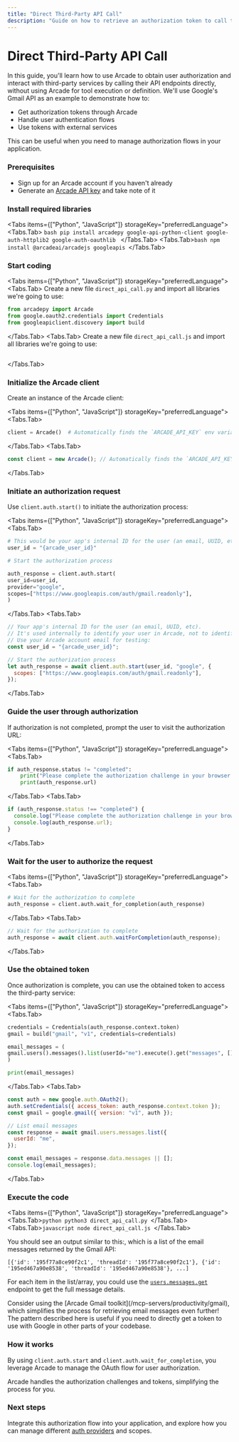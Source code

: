 ```yaml
---
title: "Direct Third-Party API Call"
description: "Guide on how to retrieve an authorization token to call third-party APIs directly"
---
```



# Direct Third-Party API Call

In this guide, you'll learn how to use Arcade to obtain user authorization and interact with third-party services by calling their API endpoints directly, without using Arcade for tool execution or definition. We'll use Google's Gmail API as an example to demonstrate how to:

- Get authorization tokens through Arcade
- Handle user authentication flows
- Use tokens with external services

This can be useful when you need to manage authorization flows in your application.

<Steps>

### Prerequisites

- Sign up for an <SignupLink linkLocation="docs:call-third-party-apis-directly">Arcade account</SignupLink> if you haven't already
- Generate an [Arcade API key](/home/api-keys) and take note of it

### Install required libraries

<Tabs items={["Python", "JavaScript"]} storageKey="preferredLanguage">
  <Tabs.Tab>
    ```bash pip install arcadepy google-api-python-client google-auth-httplib2
    google-auth-oauthlib ```
  </Tabs.Tab>
  <Tabs.Tab>```bash npm install @arcadeai/arcadejs googleapis ```</Tabs.Tab>
</Tabs>

### Start coding

<Tabs items={["Python", "JavaScript"]} storageKey="preferredLanguage">
<Tabs.Tab>
Create a new file `direct_api_call.py` and import all libraries we're going to use:

```python
from arcadepy import Arcade
from google.oauth2.credentials import Credentials
from googleapiclient.discovery import build
```

</Tabs.Tab>
<Tabs.Tab>
Create a new file `direct_api_call.js` and import all libraries we're going to use:

```javascript
```

</Tabs.Tab>
</Tabs>

### Initialize the Arcade client

Create an instance of the Arcade client:

<Tabs items={["Python", "JavaScript"]} storageKey="preferredLanguage">
<Tabs.Tab>
```python
client = Arcade()  # Automatically finds the `ARCADE_API_KEY` env variable
```
</Tabs.Tab>
<Tabs.Tab>
```javascript
const client = new Arcade(); // Automatically finds the `ARCADE_API_KEY` env variable
```

</Tabs.Tab>
</Tabs>

### Initiate an authorization request

Use `client.auth.start()` to initiate the authorization process:

<Tabs items={["Python", "JavaScript"]} storageKey="preferredLanguage">
<Tabs.Tab>
```python
# This would be your app's internal ID for the user (an email, UUID, etc.)
user_id = "{arcade_user_id}"

# Start the authorization process

auth_response = client.auth.start(
user_id=user_id,
provider="google",
scopes=["https://www.googleapis.com/auth/gmail.readonly"],
)

````
</Tabs.Tab>
<Tabs.Tab>
```javascript
// Your app's internal ID for the user (an email, UUID, etc).
// It's used internally to identify your user in Arcade, not to identify with the Gmail service.
// Use your Arcade account email for testing:
const user_id = "{arcade_user_id}";

// Start the authorization process
let auth_response = await client.auth.start(user_id, "google", {
  scopes: ["https://www.googleapis.com/auth/gmail.readonly"],
});
````

</Tabs.Tab>
</Tabs>

### Guide the user through authorization

If authorization is not completed, prompt the user to visit the authorization URL:

<Tabs items={["Python", "JavaScript"]} storageKey="preferredLanguage">
<Tabs.Tab>
```python
if auth_response.status != "completed":
    print("Please complete the authorization challenge in your browser:")
    print(auth_response.url)
```
</Tabs.Tab>
<Tabs.Tab>
```javascript
if (auth_response.status !== "completed") {
  console.log("Please complete the authorization challenge in your browser:");
  console.log(auth_response.url);
}
```

</Tabs.Tab>
</Tabs>

### Wait for the user to authorize the request

<Tabs items={["Python", "JavaScript"]} storageKey="preferredLanguage">
<Tabs.Tab>
```python
# Wait for the authorization to complete
auth_response = client.auth.wait_for_completion(auth_response)
```
</Tabs.Tab>
<Tabs.Tab>
```javascript
// Wait for the authorization to complete
auth_response = await client.auth.waitForCompletion(auth_response);
```

</Tabs.Tab>
</Tabs>

### Use the obtained token

Once authorization is complete, you can use the obtained token to access the third-party service:

<Tabs items={["Python", "JavaScript"]} storageKey="preferredLanguage">
<Tabs.Tab>
```python
credentials = Credentials(auth_response.context.token)
gmail = build("gmail", "v1", credentials=credentials)

email_messages = (
gmail.users().messages().list(userId="me").execute().get("messages", [])
)

print(email_messages)

````
</Tabs.Tab>
<Tabs.Tab>
```javascript
const auth = new google.auth.OAuth2();
auth.setCredentials({ access_token: auth_response.context.token });
const gmail = google.gmail({ version: "v1", auth });

// List email messages
const response = await gmail.users.messages.list({
  userId: "me",
});

const email_messages = response.data.messages || [];
console.log(email_messages);
````

</Tabs.Tab>
</Tabs>

### Execute the code

<Tabs items={["Python", "JavaScript"]} storageKey="preferredLanguage">
  <Tabs.Tab>```python python3 direct_api_call.py ```</Tabs.Tab>
  <Tabs.Tab>```javascript node direct_api_call.js ```</Tabs.Tab>
</Tabs>

You should see an output similar to this:, which is a list of the email messages returned by the Gmail API:

```text
[{'id': '195f77a8ce90f2c1', 'threadId': '195f77a8ce90f2c1'}, {'id': '195ed467a90e8538', 'threadId': '195ed467a90e8538'}, ...]
```

For each item in the list/array, you could use the [`users.messages.get`](https://developers.google.com/workspace/gmail/api/reference/rest/v1/users.messages/get) endpoint to get the full message details.

</Steps>

<Callout type="info">
  Consider using the [Arcade Gmail toolkit](/mcp-servers/productivity/gmail),
  which simplifies the process for retrieving email messages even further! The
  pattern described here is useful if you need to directly get a token to use
  with Google in other parts of your codebase.
</Callout>

### How it works

By using `client.auth.start` and `client.auth.wait_for_completion`, you leverage Arcade to manage the OAuth flow for user authorization.

Arcade handles the authorization challenges and tokens, simplifying the process for you.

### Next steps

Integrate this authorization flow into your application, and explore how you can manage different [auth providers](/home/auth-providers) and scopes.
